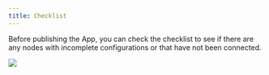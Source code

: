 ```yaml
---
title: Checklist
---
```


Before publishing the App, you can check the checklist to see if there are any nodes with incomplete configurations or that have not been connected.

![](/images/assets/checklist.png)
